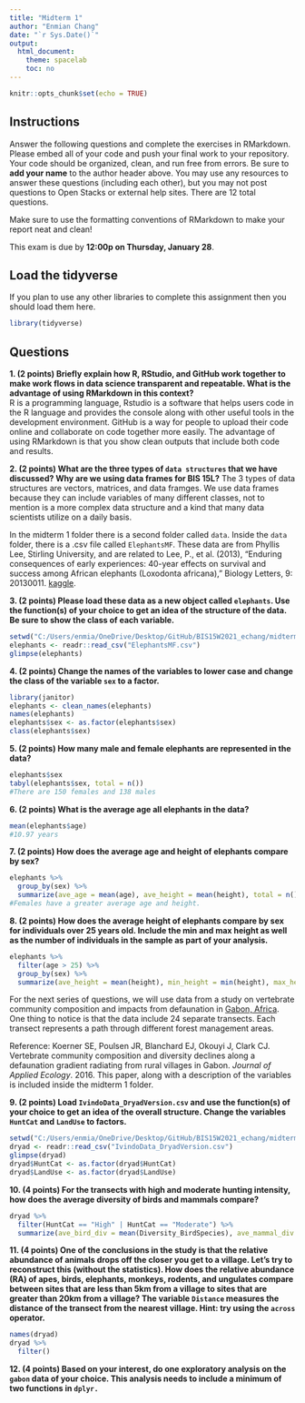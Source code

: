 ```yaml
---
title: "Midterm 1"
author: "Enmian Chang"
date: "`r Sys.Date()`"
output:
  html_document:
    theme: spacelab
    toc: no
---
```


```r
knitr::opts_chunk$set(echo = TRUE)
```

## Instructions
Answer the following questions and complete the exercises in RMarkdown. Please embed all of your code and push your final work to your repository. Your code should be organized, clean, and run free from errors. Be sure to **add your name** to the author header above. You may use any resources to answer these questions (including each other), but you may not post questions to Open Stacks or external help sites. There are 12 total questions.  

Make sure to use the formatting conventions of RMarkdown to make your report neat and clean!  

This exam is due by **12:00p on Thursday, January 28**.  

## Load the tidyverse
If you plan to use any other libraries to complete this assignment then you should load them here.
```r
library(tidyverse)
```

## Questions
**1. (2 points) Briefly explain how R, RStudio, and GitHub work together to make work flows in data science transparent and repeatable. What is the advantage of using RMarkdown in this context?**  
R is a programming language, Rstudio is a software that helps users code in the R language and provides the console along with other useful tools in the development environment. GitHub is a way for people to upload their code online and collaborate on code together more easily. The advantage of using RMarkdown is that you show clean outputs that include both code and results.

**2. (2 points) What are the three types of `data structures` that we have discussed? Why are we using data frames for BIS 15L?**
The 3 types of data structures are vectors, matrices, and data framges. We use data frames because they can include variables of many different classes, not to mention is a more complex data structure and a kind that many data scientists utilize on a daily basis. 


In the midterm 1 folder there is a second folder called `data`. Inside the `data` folder, there is a .csv file called `ElephantsMF`. These data are from Phyllis Lee, Stirling University, and are related to Lee, P., et al. (2013), "Enduring consequences of early experiences: 40-year effects on survival and success among African elephants (Loxodonta africana)," Biology Letters, 9: 20130011. [kaggle](https://www.kaggle.com/mostafaelseidy/elephantsmf).  

**3. (2 points) Please load these data as a new object called `elephants`. Use the function(s) of your choice to get an idea of the structure of the data. Be sure to show the class of each variable.**
```r
setwd("C:/Users/enmia/OneDrive/Desktop/GitHub/BIS15W2021_echang/midterm 1/data")
elephants <- readr::read_csv("ElephantsMF.csv")
glimpse(elephants)
```


**4. (2 points) Change the names of the variables to lower case and change the class of the variable `sex` to a factor.**
```r
library(janitor)
elephants <- clean_names(elephants)
names(elephants)
elephants$sex <- as.factor(elephants$sex)
class(elephants$sex)
```


**5. (2 points) How many male and female elephants are represented in the data?**
```r
elephants$sex
tabyl(elephants$sex, total = n())
#There are 150 females and 138 males
```

**6. (2 points) What is the average age all elephants in the data?**
```r
mean(elephants$age)
#10.97 years
```

**7. (2 points) How does the average age and height of elephants compare by sex?**
```r
elephants %>%
  group_by(sex) %>%
  summarize(ave_age = mean(age), ave_height = mean(height), total = n())
#Females have a greater average age and height.
```

**8. (2 points) How does the average height of elephants compare by sex for individuals over 25 years old. Include the min and max height as well as the number of individuals in the sample as part of your analysis.**
```r
elephants %>%
  filter(age > 25) %>%
  group_by(sex) %>%
  summarize(ave_height = mean(height), min_height = min(height), max_height = max(height), total = n())
```

For the next series of questions, we will use data from a study on vertebrate community composition and impacts from defaunation in [Gabon, Africa](https://en.wikipedia.org/wiki/Gabon). One thing to notice is that the data include 24 separate transects. Each transect represents a path through different forest management areas.  

Reference: Koerner SE, Poulsen JR, Blanchard EJ, Okouyi J, Clark CJ. Vertebrate community composition and diversity declines along a defaunation gradient radiating from rural villages in Gabon. _Journal of Applied Ecology_. 2016. This paper, along with a description of the variables is included inside the midterm 1 folder.  

**9. (2 points) Load `IvindoData_DryadVersion.csv` and use the function(s) of your choice to get an idea of the overall structure. Change the variables `HuntCat` and `LandUse` to factors.**
```r
setwd("C:/Users/enmia/OneDrive/Desktop/GitHub/BIS15W2021_echang/midterm 1/data")
dryad <- readr::read_csv("IvindoData_DryadVersion.csv")
glimpse(dryad)
dryad$HuntCat <- as.factor(dryad$HuntCat)
dryad$LandUse <- as.factor(dryad$LandUse)
```

**10. (4 points) For the transects with high and moderate hunting intensity, how does the average diversity of birds and mammals compare?**
```r
dryad %>%
  filter(HuntCat == "High" | HuntCat == "Moderate") %>%
  summarize(ave_bird_div = mean(Diversity_BirdSpecies), ave_mammal_div = mean(Diversity_MammalSpecies))
```

**11. (4 points) One of the conclusions in the study is that the relative abundance of animals drops off the closer you get to a village. Let's try to reconstruct this (without the statistics). How does the relative abundance (RA) of apes, birds, elephants, monkeys, rodents, and ungulates compare between sites that are less than 5km from a village to sites that are greater than 20km from a village? The variable `Distance` measures the distance of the transect from the nearest village. Hint: try using the `across` operator.**  
```r
names(dryad)
dryad %>%
  filter()
```


**12. (4 points) Based on your interest, do one exploratory analysis on the `gabon` data of your choice. This analysis needs to include a minimum of two functions in `dplyr.`**